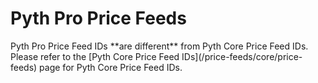 
# Pyth Pro Price Feeds

<Callout type="info">
  Pyth Pro Price Feed IDs **are different** from Pyth Core Price Feed IDs.
  Please refer to the [Pyth Core Price Feed IDs](/price-feeds/core/price-feeds)
  page for Pyth Core Price Feed IDs.
</Callout>

<br />

<LazerPriceIdTable />
